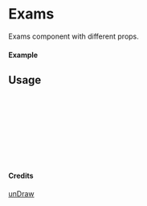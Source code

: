 
<Meta of={Exams} title="unDraw/Exams" />

# Exams

Exams component with different props.

#### Example

<Canvas of={Exams.Primary} />

## Usage

```ts
import { Exams } from "yadl-ui";

const Example = () => {
  return (
      <Exams />
  );
};

export default Example;
```

#### Credits
[unDraw](https://undraw.co/illustrations)
